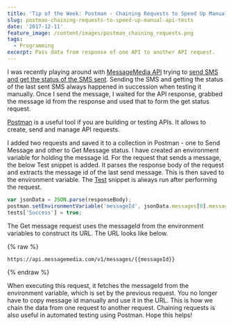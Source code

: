 ```yaml
---
title: 'Tip of the Week: Postman - Chaining Requests to Speed Up Manual API Tests'
slug: postman-chaining-requests-to-speed-up-manual-api-tests
date: '2017-12-11'
feature_image: /content/images/postman_chaining_requests.png
tags:
  - Programming
excerpt: Pass data from response of one API to another API request.
---
```

I was recently playing around with [MessageMedia API](https://www.messagemedia.com.au/) trying to [send SMS and get the status of the SMS sent](https://developers.messagemedia.com/code/messages-api-documentation/). Sending the SMS and getting the status of the last sent SMS always happened in succession when testing it manually. Once I send the message, I waited for the API response, grabbed the message id from the response and used that to form the get status request.

[Postman](https://www.getpostman.com/) is a useful tool if you are building or testing APIs. It allows to create, send and manage API requests.

<ImageCard src="/content/images/postman_chaining_requests.png" alt="Postman Chaining Requests" />

I added two requests and saved it to a collection in Postman - one to Send Message and other to Get Message status. I have created an environment variable for holding the message id. For the request that sends a message, the below Test snippet is added. It parses the response body of the request and extracts the message id of the last send message. This is then saved to the environment variable. The [Test](https://www.getpostman.com/docs/postman/scripts/test_scripts) snippet is always run after performing the request.

```javascript
var jsonData = JSON.parse(responseBody);
postman.setEnvironmentVariable('messageId', jsonData.messages[0].message_id);
tests['Success'] = true;

```

The Get message request uses the messageId from the environment variables to construct its URL. The URL looks like below.

{% raw %}

```text
https://api.messagemedia.com/v1/messages/{{messageId}}

```

{% endraw %}

When executing this request, it fetches the messageId from the environment variable, which is set by the previous request. You no longer have to copy message id manually and use it in the URL. This is how we chain the data from one request to another request. Chaining requests is also useful in automated testing using Postman. Hope this helps!
